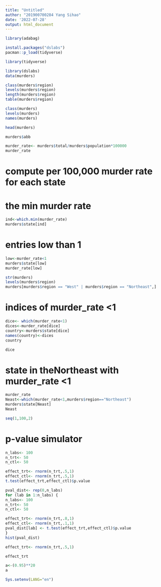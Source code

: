 ```yaml
---
title: "Untitled"
author: "201900700284 Yang Sihao"
date: '2022-07-28'
output: html_document
---
```





```r


library(adabag)
```
```r
install.packages("dslabs")
pacman::p_load(tidyverse)
```



```r
library(tidyverse)
```

```r
library(dslabs)
data(murders)
```

```r
class(murders$region)
levels(murders$region)
length(murders$region)
table(murders$region)
```


```r

class(murders)
levels(murders)
names(murders)
```

```r
head(murders) 
```

```r
murders$abb
```
```r
murder_rate<- murders$total/murders$population*100000
murder_rate
```


# compute per 100,000 murder rate for each state

# the min murder rate
```r
ind<-which.min(murder_rate)
murders$state[ind]
```
# entries low than 1
```r
low<-murder_rate<1
murders$state[low]
murder_rate[low]

str(murders)
levels(murders$region)
murders[murders$region == "West" | murders$region == "Northeast",]
```
# indices of murder_rate <1
```r

dice<- which(murder_rate<1)
dices<-murder_rate[dice]
country<-murders$state[dice]
names(country)<-dices
country

```

```r
dice
```

# state in theNortheast with murder_rate <1 
```r
murder_rate
Neast<-which(murder_rate<1,murders$region=="Northeast")
murders$state[Neast]
Neast
```
```r
seq(1,100,2)
```

# p-value simulator

```r
n_labs<- 100
n_trt<- 50
n_ctl<- 50

effect_trt<- rnorm(n_trt,.5,1)
effect_ctl<- rnorm(n_trt,.5,1)
t.test(effect_trt,effect_ctl)$p.value
```

```r


pval_dist<- rep(0,n_labs)
for (lab in 1:n_labs) {
n_labs<- 100
n_trt<- 50
n_ctl<- 50

effect_trt<- rnorm(n_trt,.8,1)
effect_ctl<- rnorm(n_trt,.1,1)
pval_dist[lab] <- t.test(effect_trt,effect_ctl)$p.value
}
hist(pval_dist)
```
```r
effect_trt<- rnorm(n_trt,.5,1)

effect_trt
```

```r
a<-(0.95)**20
a
```

```r
Sys.setenv(LANG="en")

```


